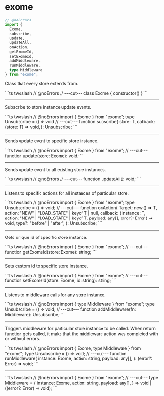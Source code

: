 # exome

```ts twoslash
// @noErrors
import {
  Exome,
  subscribe,
  update,
  updateAll,
  onAction,
  getExomeId,
  setExomeId,
  addMiddleware,
  runMiddleware,
  type Middleware
} from "exome";
```

<div className="api-explore">
<p className="api-explore-comment">
Class that every store extends from.
</p>
```ts twoslash
// @noErrors
// ---cut---
class Exome {
  constructor()
}
```
</div>

---

<div className="api-explore">
<p className="api-explore-comment">
Subscribe to store instance update events.
</p>
```ts twoslash
// @noErrors
import { Exome } from "exome";
type Unsubscribe = () => void
// ---cut---
function subscribe<T extends Exome>(
  store: T,
  callback: (store: T) => void,
): Unsubscribe;
```
</div>

---

<div className="api-explore">
<p className="api-explore-comment">
Sends update event to specific store instance.
</p>
```ts twoslash
// @noErrors
import { Exome } from "exome";
// ---cut---
function update(store: Exome): void;
```
</div>

---

<div className="api-explore">
<p className="api-explore-comment">
Sends update event to all existing store instances.
</p>
```ts twoslash
// @noErrors
// ---cut---
function updateAll(): void;
```
</div>

---

<div className="api-explore">
<p className="api-explore-comment">
Listens to specific actions for all instances of particular store.
</p>
```ts twoslash
// @noErrors
import { Exome } from "exome";
type Unsubscribe = () => void;
// ---cut---
function onAction<T extends Exome>(
  Target: new () => T,
  action: "NEW" | "LOAD_STATE" | keyof T | null,
  callback: (
    instance: T,
    action: "NEW" | "LOAD_STATE" | keyof T,
    payload: any[],
    error?: Error
  ) => void,
  type?: "before" | "after",
): Unsubscribe;
```
</div>

---

<div className="api-explore">
<p className="api-explore-comment">
Gets unique id of specific store instance.
</p>
```ts twoslash
// @noErrors
import { Exome } from "exome";
// ---cut---
function getExomeId(store: Exome): string;
```
</div>

---

<div className="api-explore">
<p className="api-explore-comment">
Sets custom id to specific store instance.
</p>
```ts twoslash
// @noErrors
import { Exome } from "exome";
// ---cut---
function setExomeId(store: Exome, id: string): string;
```
</div>

---

<div className="api-explore">
<p className="api-explore-comment">
Listens to middleware calls for any store instance.
</p>
```ts twoslash
// @noErrors
import { type Middleware } from "exome";
type Unsubscribe = () => void;
// ---cut---
function addMiddleware(fn: Middleware): Unsubscribe;
```
</div>

---

<div className="api-explore">
<p className="api-explore-comment">
Triggers middleware for particular store instance to be called. When return function gets called, it maks that the middleware action was completed with or without errors.
</p>
```ts twoslash
// @noErrors
import { Exome, type Middleware } from "exome";
type Unsubscribe = () => void;
// ---cut---
function runMiddleware(
  instance: Exome,
  action: string,
  payload: any[],
): (error?: Error) => void;
```
</div>

---

<div className="api-explore">
```ts twoslash
// @noErrors
import { Exome } from "exome";
// ---cut---
type Middleware = (
  instance: Exome,
  action: string,
  payload: any[],
) => void | ((error?: Error) => void);
```

</div>
